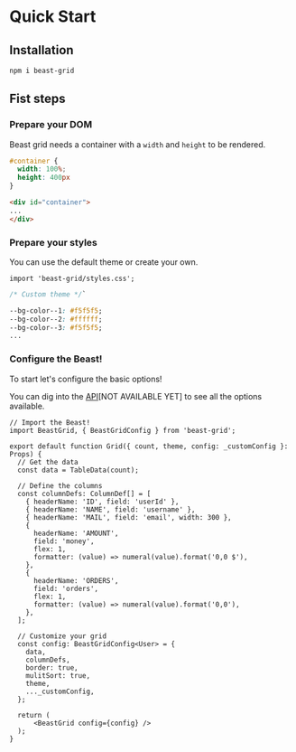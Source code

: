 # Quick Start

## Installation

```bash
npm i beast-grid
```


## Fist steps

### Prepare your DOM

Beast grid needs a container with a `width` and `height` to be rendered.

```css
#container {
  width: 100%;
  height: 400px
}
```
```html
<div id="container">
...
</div>
```

### Prepare your styles

You can use the default theme or create your own.

```tsx
import 'beast-grid/styles.css';
```

```css
/* Custom theme */`

--bg-color--1: #f5f5f5;
--bg-color--2: #ffffff;
--bg-color--3: #f5f5f5;
...
```


### Configure the Beast!

To start let's configure the basic options!

You can dig into the [API](#api)[NOT AVAILABLE YET] to see all the options available.

```tsx
// Import the Beast!
import BeastGrid, { BeastGridConfig } from 'beast-grid';

export default function Grid({ count, theme, config: _customConfig }: Props) {
  // Get the data
  const data = TableData(count);

  // Define the columns
  const columnDefs: ColumnDef[] = [
    { headerName: 'ID', field: 'userId' },
    { headerName: 'NAME', field: 'username' },
    { headerName: 'MAIL', field: 'email', width: 300 },
    {
      headerName: 'AMOUNT',
      field: 'money',
      flex: 1,
      formatter: (value) => numeral(value).format('0,0 $'),
    },
    {
      headerName: 'ORDERS',
      field: 'orders',
      flex: 1,
      formatter: (value) => numeral(value).format('0,0'),
    },
  ];

  // Customize your grid
  const config: BeastGridConfig<User> = {
    data,
    columnDefs,
    border: true,
    mulitSort: true,
    theme,
    ..._customConfig,
  };

  return (
      <BeastGrid config={config} />
  );
}
```
